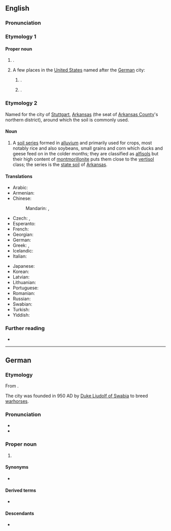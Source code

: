 ==English==
{{wikipedia}}

===Pronunciation===
{{rfp|en}}

===Etymology 1===
{{rfe|en}}

====Proper noun====
{{en-proper noun}}

# {{place|en|The <<capital>> and <<largest city>> of the state of <<s/Baden-Württemberg>> in <<c/Germany>>}}.
# A few places in the [[United States]] named after the [[German]] city:
## {{place|en|A <<city>> in <<co/Arkansas County>>, <<s/Arkansas>>; it is the <<seat>> of <<co/Arkansas County>>'s northern district}}.
## {{place|en|An <<unincorporated community>> in <<co/Phillips County>>, <<s/Kansas>>, located in the north of the state off [[U.S. Route 36]] 6.6 mi east-southeast of [[Prairie View]] and 7.6 mi west-northwest of [[Phillipsburg]]}}.

===Etymology 2===
Named for the city of [[Stuttgart]], [[Arkansas]] (the seat of [[Arkansas County]]'s northern district), around which the soil is commonly used.

====Noun====
{{en-noun|-}}

# A [[soil series]] formed in [[alluvium]] and primarily used for crops, most notably rice and also soybeans, small grains and corn which ducks and geese feed on in the colder months; they are classified as [[alfisol|alfisols]] but their high content of [[montmorillonite]] puts them close to the [[vertisol]] class; the series is the [[state soil]] of [[Arkansas]].

====Translations====
{{trans-top|the capital and largest city of the state of Baden-Württemberg in Germany}}
* Arabic: {{t-check|ar|شْتُوتْغَارْت|m|tr=štutḡart}}
* Armenian: {{t|hy|Շտուտգարտ}}
* Chinese:
*: Mandarin: {{t+|cmn|斯圖加特|sc=Hani}}, {{t+|cmn|斯图加特|tr=Sītújiātè|sc=Hani}}
* Czech: {{t+check|cs|Stuttgart}}, {{t-check|cs|Štíhrad|m}}
* Esperanto: {{t|eo|Stutgarto}}
* French: {{t+|fr|Stuttgart|m}}
* Georgian: {{t|ka|შტუტგარტი}}
* German: {{t+|de|Stuttgart|n}}
* Greek: {{t+|el|Στουτγκάρδη|f}}, {{t|el|Στουτγάρδη|f}}
* Icelandic: {{t|is|Stóðgarður|m}}
* Italian: {{t+|it|Stoccarda|f}}
{{trans-mid}}
* Japanese: {{t|ja|シュトゥットガルト|tr=Shututtogaruto}}
* Korean: {{t|ko|^슈투트가르트}}
* Latvian: {{t|lv|Štutgarte|f}}
* Lithuanian: {{t|lt|Štutgartas|m}}
* Portuguese: {{t|pt|Estugarda|f}}
* Romanian: {{t|ro|Stuttgart}}
* Russian: {{t+|ru|Шту́тгарт|m}}
* Swabian: {{t|swg|Schduagert}}
* Turkish: {{t|tr|Stuttgart}}
* Yiddish: {{t|yi|שטוטגאַרט}}
{{trans-bottom}}

===Further reading===
* {{pedia|Stuttgart (disambiguation)}}

{{c|en|State soils of the United States}}

----

==German==
{{wikipedia|lang=de}}

===Etymology===
From {{inh|de|goh|stuotgarten||stud farm}}.

The city was founded in 950 AD by [[w:Liudolf, Duke of Swabia|Duke Liudolf of Swabia]] to breed [[warhorse]]s.

===Pronunciation===
* {{IPA|de|/ˈʃtʊtɡaʁt/}}
* {{audio|de|De-Stuttgart.OGG|audio}}

===Proper noun===
{{de-proper noun|n}}

# {{place|de|caplc|s/Baden-Württemberg|c/Germany|t1=Stuttgart}}

====Synonyms====
* {{l|de|Schwabenmetropole||Swabian metropolis}}

====Derived terms====
* {{l|der|Stuttgarter}}

====Descendants====
* {{desc|en|Stuttgart|bor=1}}